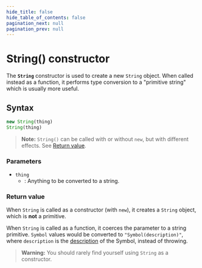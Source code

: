 ```yaml
---
hide_title: false
hide_table_of_contents: false
pagination_next: null
pagination_prev: null
---
```

# String() constructor

The **`String`** constructor is used to create a new
`String` object. When called instead as a function, it performs type
conversion to a "primitive string" which is usually more
useful.

## Syntax

```js
new String(thing)
String(thing)
```

> **Note:** `String()` can be called with or without `new`, but with different effects. See [Return value](#return_value).

### Parameters

- `thing`
  - : Anything to be converted to a string.

### Return value

When `String` is called as a constructor (with `new`), it creates a `String` object, which is **not** a primitive.

When `String` is called as a function, it coerces the parameter to a string primitive. `Symbol` values would be converted to `"Symbol(description)"`, where `description` is the [description](../../globals/Symbol/prototype/description.md) of the Symbol, instead of throwing.

> **Warning:** You should rarely find yourself using `String` as a constructor.
